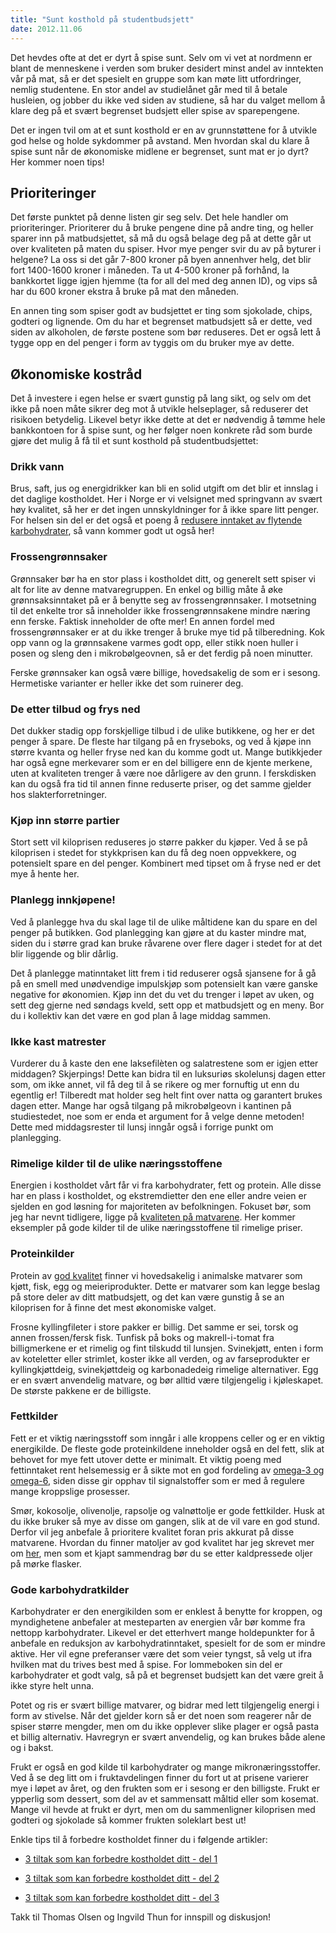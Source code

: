 ```yaml
---
title: "Sunt kosthold på studentbudsjett"
date: 2012.11.06
---
```


Det hevdes ofte at det er dyrt å spise sunt. Selv om vi vet at nordmenn er blant de menneskene i verden som bruker desidert minst andel av inntekten vår på mat, så er det spesielt en gruppe som kan møte litt utfordringer, nemlig studentene. En stor andel av studielånet går med til å betale husleien, og jobber du ikke ved siden av studiene, så har du valget mellom å klare deg på et svært begrenset budsjett eller spise av sparepengene.

Det er ingen tvil om at et sunt kosthold er en av grunnstøttene for å utvikle god helse og holde sykdommer på avstand. Men hvordan skal du klare å spise sunt når de økonomiske midlene er begrenset, sunt mat er jo dyrt? Her kommer noen tips!

## Prioriteringer

Det første punktet på denne listen gir seg selv. Det hele handler om prioriteringer. Prioriterer du å bruke pengene dine på andre ting, og heller sparer inn på matbudsjettet, så må du også belage deg på at dette går ut over kvaliteten på maten du spiser. Hvor mye penger svir du av på byturer i helgene? La oss si det går 7-800 kroner på byen annenhver helg, det blir fort 1400-1600 kroner i måneden. Ta ut 4-500 kroner på forhånd, la bankkortet ligge igjen hjemme (ta for all del med deg annen ID), og vips så har du 600 kroner ekstra å bruke på mat den måneden.

En annen ting som spiser godt av budsjettet er ting som sjokolade, chips, godteri og lignende. Om du har et begrenset matbudsjett så er dette, ved siden av alkoholen, de første postene som bør reduseres. Det er også lett å tygge opp en del penger i form av tyggis om du bruker mye av dette.

## Økonomiske kostråd

Det å investere i egen helse er svært gunstig på lang sikt, og selv om det ikke på noen måte sikrer deg mot å utvikle helseplager, så reduserer det risikoen betydelig. Likevel betyr ikke dette at det er nødvendig å tømme hele bankkontoen for å spise sunt, og her følger noen konkrete råd som burde gjøre det mulig å få til et sunt kosthold på studentbudsjettet:

### Drikk vann

Brus, saft, jus og energidrikker kan bli en solid utgift om det blir et innslag i det daglige kostholdet. Her i Norge er vi velsignet med springvann av svært høy kvalitet, så her er det ingen unnskyldninger for å ikke spare litt penger. For helsen sin del er det også et poeng å [redusere inntaket av flytende karbohydrater](brokenlink/bor-du-begrense-inntaket-av-flytende-karbohydrater/), så vann kommer godt ut også her!

### Frossengrønnsaker

Grønnsaker bør ha en stor plass i kostholdet ditt, og generelt sett spiser vi alt for lite av denne matvaregruppen. En enkel og billig måte å øke grønnsaksinntaket på er å benytte seg av frossengrønnsaker. I motsetning til det enkelte tror så inneholder ikke frossengrønnsakene mindre næring enn ferske. Faktisk inneholder de ofte mer! En annen fordel med frossengrønnsaker er at du ikke trenger å bruke mye tid på tilberedning. Kok opp vann og la grønnsakene varmes godt opp, eller stikk noen huller i posen og sleng den i mikrobølgeovnen, så er det ferdig på noen minutter.

Ferske grønnsaker kan også være billige, hovedsakelig de som er i sesong. Hermetiske varianter er heller ikke det som ruinerer deg.

### De etter tilbud og frys ned

Det dukker stadig opp forskjellige tilbud i de ulike butikkene, og her er det penger å spare. De fleste har tilgang på en fryseboks, og ved å kjøpe inn større kvanta og heller fryse ned kan du komme godt ut. Mange butikkjeder har også egne merkevarer som er en del billigere enn de kjente merkene, uten at kvaliteten trenger å være noe dårligere av den grunn. I ferskdisken kan du også fra tid til annen finne reduserte priser, og det samme gjelder hos slakterforretninger.

### Kjøp inn større partier

Stort sett vil kiloprisen reduseres jo større pakker du kjøper. Ved å se på kiloprisen i stedet for stykkprisen kan du få deg noen oppvekkere, og potensielt spare en del penger. Kombinert med tipset om å fryse ned er det mye å hente her.

### Planlegg innkjøpene!

Ved å planlegge hva du skal lage til de ulike måltidene kan du spare en del penger på butikken. God planlegging kan gjøre at du kaster mindre mat, siden du i større grad kan bruke råvarene over flere dager i stedet for at det blir liggende og blir dårlig.

Det å planlegge matinntaket litt frem i tid reduserer også sjansene for å gå på en smell med unødvendige impulskjøp som potensielt kan være ganske negative for økonomien. Kjøp inn det du vet du trenger i løpet av uken, og sett deg gjerne ned søndags kveld, sett opp et matbudsjett og en meny. Bor du i kollektiv kan det være en god plan å lage middag sammen.

### Ikke kast matrester

Vurderer du å kaste den ene laksefilèten og salatrestene som er igjen etter middagen? Skjerpings! Dette kan bidra til en luksuriøs skolelunsj dagen etter som, om ikke annet, vil få deg til å se rikere og mer fornuftig ut enn du egentlig er! Tilberedt mat holder seg helt fint over natta og garantert brukes dagen etter. Mange har også tilgang på mikrobølgeovn i kantinen på studiestedet, noe som er enda et argument for å velge denne metoden! Dette med middagsrester til lunsj inngår også i forrige punkt om planlegging.

### Rimelige kilder til de ulike næringsstoffene

Energien i kostholdet vårt får vi fra karbohydrater, fett og protein. Alle disse har en plass i kostholdet, og ekstremdietter den ene eller andre veien er sjelden en god løsning for majoriteten av befolkningen. Fokuset bør, som jeg har nevnt tidligere, ligge på [kvaliteten på matvarene](brokenlink/lavkarbo-eller-lavfett-er-dette-riktig-fokus/). Her kommer eksempler på gode kilder til de ulike næringsstoffene til rimelige priser.

### Proteinkilder

Protein av [god kvalitet](brokenlink/proteinkvalitet/) finner vi hovedsakelig i animalske matvarer som kjøtt, fisk, egg og meieriprodukter. Dette er matvarer som kan legge beslag på store deler av ditt matbudsjett, og det kan være gunstig å se an kiloprisen for å finne det mest økonomiske valget.

Frosne kyllingfileter i store pakker er billig. Det samme er sei, torsk og annen frossen/fersk fisk. Tunfisk på boks og makrell-i-tomat fra billigmerkene er et rimelig og fint tilskudd til lunsjen. Svinekjøtt, enten i form av koteletter eller strimlet, koster ikke all verden, og av farseprodukter er kyllingkjøttdeig, svinekjøttdeig og karbonadedeig rimelige alternativer. Egg er en svært anvendelig matvare, og bør alltid være tilgjengelig i kjøleskapet. De største pakkene er de billigste.

### Fettkilder

Fett er et viktig næringsstoff som inngår i alle kroppens celler og er en viktig energikilde. De fleste gode proteinkildene inneholder også en del fett, slik at behovet for mye fett utover dette er minimalt. Et viktig poeng med fettinntaket rent helsemessig er å sikte mot en god fordeling av [omega-3 og omega-6](omega-3-6.qmd), siden disse gir opphav til signalstoffer som er med å regulere mange kroppslige prosesser.

Smør, kokosolje, olivenolje, rapsolje og valnøttolje er gode fettkilder. Husk at du ikke bruker så mye av disse om gangen, slik at de vil vare en god stund. Derfor vil jeg anbefale å prioritere kvalitet foran pris akkurat på disse matvarene. Hvordan du finner matoljer av god kvalitet har jeg skrevet mer om [her](brokenlink/3-tiltak-del-3/), men som et kjapt sammendrag bør du se etter kaldpressede oljer på mørke flasker.

### Gode karbohydratkilder

Karbohydrater er den energikilden som er enklest å benytte for kroppen, og myndighetene anbefaler at mesteparten av energien vår bør komme fra nettopp karbohydrater. Likevel er det etterhvert mange holdepunkter for å anbefale en reduksjon av karbohydratinntaket, spesielt for de som er mindre aktive. Her vil egne preferanser være det som veier tyngst, så velg ut ifra hvilken mat du trives best med å spise. For lommeboken sin del er karbohydrater et godt valg, så på et begrenset budsjett kan det være greit å ikke styre helt unna.

Potet og ris er svært billige matvarer, og bidrar med lett tilgjengelig energi i form av stivelse. Når det gjelder korn så er det noen som reagerer når de spiser større mengder, men om du ikke opplever slike plager er også pasta et billig alternativ. Havregryn er svært anvendelig, og kan brukes både alene og i bakst.

Frukt er også en god kilde til karbohydrater og mange mikronæringsstoffer. Ved å se deg litt om i fruktavdelingen finner du fort ut at prisene varierer mye i løpet av året, og den frukten som er i sesong er den billigste. Frukt er ypperlig som dessert, som del av et sammensatt måltid eller som kosemat. Mange vil hevde at frukt er dyrt, men om du sammenligner kiloprisen med godteri og sjokolade så kommer frukten soleklart best ut!

Enkle tips til å forbedre kostholdet finner du i følgende artikler:

-   [3 tiltak som kan forbedre kostholdet ditt - del 1](kosthold-tiltak-1.qmd)

-   [3 tiltak som kan forbedre kostholdet ditt - del 2](kosthold-tiltak-2.qmd)

-   [3 tiltak som kan forbedre kostholdet ditt - del 3](kosthold-tiltak-3.qmd)

Takk til Thomas Olsen og Ingvild Thun for innspill og diskusjon!
